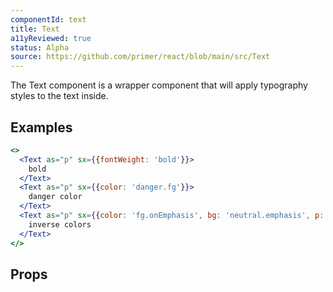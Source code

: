 ```yaml
---
componentId: text
title: Text
a11yReviewed: true
status: Alpha
source: https://github.com/primer/react/blob/main/src/Text
---
```



The Text component is a wrapper component that will apply typography styles to the text inside.

## Examples

```jsx live
<>
  <Text as="p" sx={{fontWeight: 'bold'}}>
    bold
  </Text>
  <Text as="p" sx={{color: 'danger.fg'}}>
    danger color
  </Text>
  <Text as="p" sx={{color: 'fg.onEmphasis', bg: 'neutral.emphasis', p: 2}}>
    inverse colors
  </Text>
</>
```

## Props

<ComponentProps data={data} />
